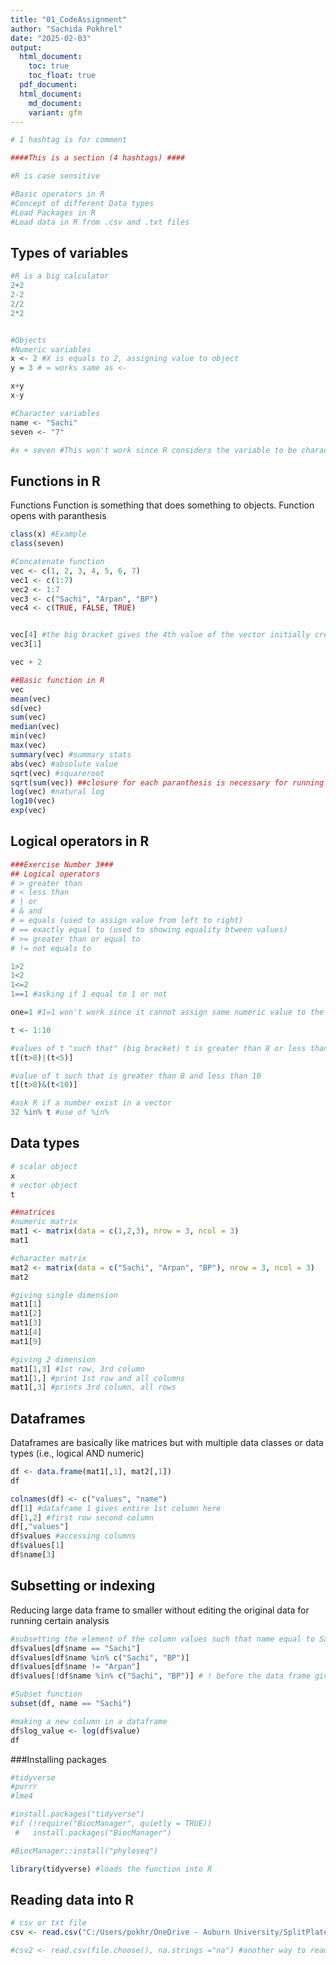 ```yaml
---
title: "01_CodeAssignment"
author: "Sachida Pokhrel"
date: "2025-02-03"
output:
  html_document:
    toc: true
    toc_float: true
  pdf_document:
  html_document:
    md_document:
    variant: gfm
---
```


```r
# 1 hashtag is for comment

####This is a section (4 hashtags) ####

#R is case sensitive

#Basic operators in R
#Concept of different Data types
#Load Packages in R
#Load data in R from .csv and .txt files

```
## Types of variables
```r
#R is a big calculator
2+2
2-2
2/2
2*2


#Objects
#Numeric variables
x <- 2 #X is equals to 2, assigning value to object
y = 3 # = works same as <-

x+y
x-y

#Character variables
name <- "Sachi"
seven <- "7"

#x + seven #This won't work since R considers the variable to be character if in quotation though that is a number
```

## Functions in R
Functions
Function is something that does something to objects. Function opens with paranthesis
```r


class(x) #Example
class(seven)

#Concatenate function
vec <- c(1, 2, 3, 4, 5, 6, 7)
vec1 <- c(1:7)
vec2 <- 1:7
vec3 <- c("Sachi", "Arpan", "BP")
vec4 <- c(TRUE, FALSE, TRUE)


vec[4] #the big bracket gives the 4th value of the vector initially created
vec3[1]

vec + 2

##Basic function in R
vec
mean(vec)
sd(vec)
sum(vec)
median(vec)
min(vec)
max(vec)
summary(vec) #summary stats
abs(vec) #absolute value
sqrt(vec) #squareroot
sqrt(sum(vec)) ##closure for each paranthesis is necessary for running a function
log(vec) #natural log
log10(vec)
exp(vec)

```

## Logical operators in R
```r
###Exercise Number 3###
## Logical operators
# > greater than
# < less than
# | or
# & and
# = equals (used to assign value from left to right)
# == exactly equal to (used to showing equality btween values)
# >= greater than or equal to
# != not equals to

1>2
1<2
1<=2
1==1 #asking if 1 equal to 1 or not

one=1 #1=1 won't work since it cannot assign same numeric value to the same numeric object

t <- 1:10

#values of t "such that" (big bracket) t is greater than 8 or less than 5
t[(t>8)|(t<5)]

#value of t such that is greater than 8 and less than 10
t[(t>8)&(t<10)]

#ask R if a number exist in a vector
32 %in% t #use of %in%
```

## Data types
```r
# scalar object
x
# vector object
t

##matrices
#numeric matrix
mat1 <- matrix(data = c(1,2,3), nrow = 3, ncol = 3)
mat1

#character matrix
mat2 <- matrix(data = c("Sachi", "Arpan", "BP"), nrow = 3, ncol = 3)
mat2

#giving single dimension
mat1[1]
mat1[2]
mat1[3]
mat1[4]
mat1[9]

#giving 2 dimension
mat1[1,3] #1st row, 3rd column
mat1[1,] #print 1st row and all columns
mat1[,3] #prints 3rd column, all rows

```
## Dataframes
Dataframes are basically like matrices but with multiple data classes or data types (i.e., logical AND numeric)
```r

df <- data.frame(mat1[,1], mat2[,1])
df

colnames(df) <- c("values", "name")
df[1] #dataframe 1 gives entire 1st column here
df[1,2] #first row second column
df[,"values"]
df$values #accessing columns
df$values[1]
df$name[3]

```
## Subsetting or indexing
Reducing large data frame to smaller without editing the original data for running certain analysis
```r
#subsetting the element of the column values such that name equal to Sachi (restricting the columns such that it only has the rows of values that has Sachi in the name)
df$values[df$name == "Sachi"]
df$values[df$name %in% c("Sachi", "BP")]
df$values[df$name != "Arpan"]
df$values[!df$name %in% c("Sachi", "BP")] # ! before the data frame gives not equal to vaues that will be mentioned later

#Subset function
subset(df, name == "Sachi")

#making a new column in a dataframe
df$log_value <- log(df$value)
df

```
###Installing packages
```r
#tidyverse
#purrr
#lme4

#install.packages("tidyverse")
#if (!require("BiocManager", quietly = TRUE))
 #   install.packages("BiocManager")

#BiocManager::install("phyloseq")

library(tidyverse) #loads the function into R

```
## Reading data into R
```r
# csv or txt file
csv <- read.csv("C:/Users/pokhr/OneDrive - Auburn University/SplitPlateTrials/2024-09-16_SplitPlate_B52.csv", na.strings = "na")

#csv2 <- read.csv(file.choose(), na.strings ="na") #another way to read file


```

